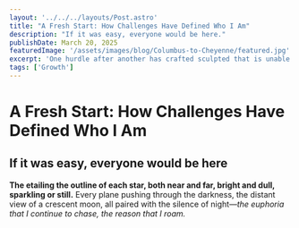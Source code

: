 ```yaml
---
layout: '../../../layouts/Post.astro'
title: "A Fresh Start: How Challenges Have Defined Who I Am"
description: "If it was easy, everyone would be here."
publishDate: March 20, 2025
featuredImage: '/assets/images/blog/Columbus-to-Cheyenne/featured.jpg'
excerpt: 'One hurdle after another has crafted sculpted that is unable to be replicated.'
tags: ['Growth']
---
```


# A Fresh Start: How Challenges Have Defined Who I Am

## If it was easy, everyone would be here

**The etailing the outline of each star, both near and far, bright and dull, sparkling or still.** Every plane pushing through the darkness, the distant view of a crescent moon, all paired with the silence of night—_the euphoria that I continue to chase, the reason that I roam._